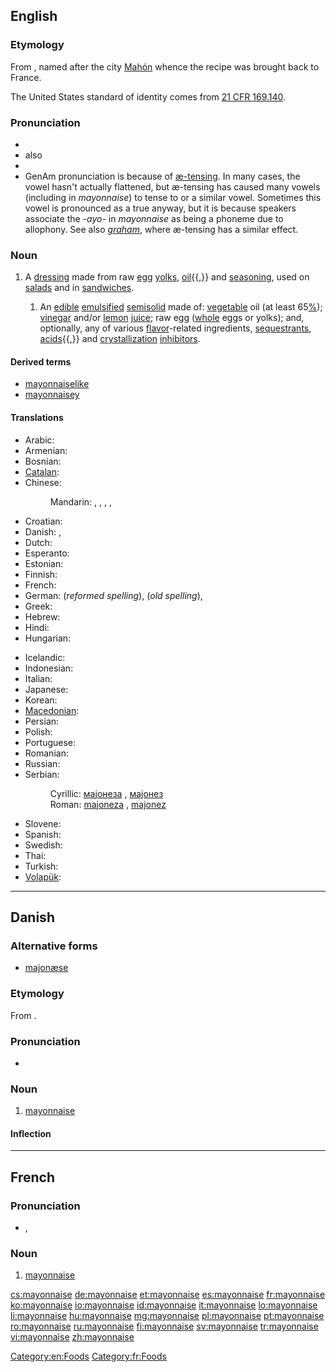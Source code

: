 {{also|Mayonnaise}}
==English==
{{wikipedia}}

===Etymology===
From {{etyl|fr}} {{term|mayonnaise|lang=fr}}, named after the city [[w:Mahón|Mahón]] whence the recipe was brought back to France.

The United States standard of identity comes from [http://edocket.access.gpo.gov/cfr_2002/aprqtr/21cfr169.140.htm 21&nbsp;CFR 169.140].

===Pronunciation===
* {{IPA|/ˈmeɪəneɪz/|/meɪəˈneɪz/}}
* also {{a|GenAm}} {{IPA|/ˈmæneɪz/}}
* {{rhymes|eɪz}}
* GenAm {{IPA|/ˈmæneɪz/}} pronunciation is because of [[w:æ-tensing|æ-tensing]]. In many cases, the {{IPAchar|/e(ɪ)ə/}} vowel hasn't actually flattened, but æ-tensing has caused many {{IPAchar|/æ/}} vowels (including in ''mayonnaise'') to tense to {{IPAchar|/eə/}} or a similar vowel. Sometimes this vowel is pronounced as a true {{IPAchar|[æ]}} anyway, but it is because speakers associate the ''-ayo-'' in ''mayonnaise'' as being a {{IPAchar|/æ/}} phoneme due to allophony. See also ''[[graham]]'', where æ-tensing has a similar effect.

===Noun===
{{en-noun|-}}

# A [[dressing]] made from raw [[egg]] [[yolk]]s, [[oil]]{{,}} and [[seasoning]], used on [[salad]]s and in [[sandwich]]es.
## {{US|_|standard of identity}} An [[edible]] [[emulsified]] [[semisolid]] made of: [[vegetable]] oil (at least 65[[%]]); [[vinegar]] and/or [[lemon]] [[juice]]; raw egg ([[whole]] eggs or yolks); and, optionally, any of various [[flavor]]-related ingredients, [[sequestrant]]s, [[acid]]s{{,}} and [[crystallization]] [[inhibitor]]s.

====Derived terms====
* [[mayonnaiselike]]
* [[mayonnaisey]]

====Translations====
{{trans-top|a dressing made from raw egg yolks and oil}}
* Arabic: {{t|ar|مايونيز|m|tr=mayuniiz}}
* Armenian: {{t-|hy|մայոնեզ|tr=mayonez}}
* Bosnian: {{t-|bs|majoneza|f}}
* [[Catalan]]: {{t|ca|maionesa|f}}
* Chinese:
*: Mandarin: {{t|cmn|美乃滋|tr=měinǎizī|sc=Hani}}, {{t|cmn|沙拉醬|sc=Hani}}, {{t|cmn|沙拉酱|tr=shālājiàng|sc=Hani}}, {{t|cmn|蛋黃醬|sc=Hani}}, {{t|cmn|蛋黄酱|tr=dànhuángjiàng|sc=Hani}}
* Croatian: {{t-|hr|majoneza|f}}
* Danish: {{t-|da|mayonnaise|c}}, {{t-|da|majonæse|c}}
* Dutch: {{t+|nl|mayonaise|m}}
* Esperanto: {{t|eo|majonezo}}
* Estonian: {{t|et|majonees}}
* Finnish: {{t+|fi|majoneesi}}
* French: {{t+|fr|mayonnaise|f}}
* German: {{t+|de|Majonäse|f}} (''reformed spelling''),  {{t+|de|Mayonnaise}} (''old spelling''),  {{qualifier|slang}} {{t-|de|Majo}}
* Greek: {{t|el|μαγιονέζα|f|tr=magionéza}}
* Hebrew: {{t+|he|מיונז}}
* Hindi: {{t|hi|मेयोनेज़|tr=meyonez|xs=Hindi}}
* Hungarian: {{t+|hu|majonéz}}
{{trans-mid}}
* Icelandic: {{t|is|majónes|n}}
* Indonesian: {{t|id|mayones|xs=Indonesian}}
* Italian: {{t+|it|maionese|f}}
* Japanese: {{t+|ja|マヨネーズ|tr=mayonēzu}}
* Korean: {{t|ko|마요네즈|tr=mayonejeu|sc=Hang}}
* [[Macedonian]]: {{t|mk|мајонез|m|tr=majonéz}}
* Persian: {{t|fa|مایونز|tr=māyonez|xs=Persian}}
* Polish: {{t+|pl|majonez}}
* Portuguese: {{t+|pt|maionese}}
* Romanian: {{t|ro|maioneză }}
* Russian: {{t+|ru|майонез|m|tr=mayonéz}}
* Serbian:
*: Cyrillic: [[мајонеза]] {{f}}, [[мајонез]] {{m}}
*: Roman: [[majoneza]] {{f}}, [[majonez]] {{m}}
* Slovene: {{t+|sl|majoneza|f}}
* Spanish: {{t+|es|mayonesa|f}}
* Swedish: {{t+|sv|majonnäs}}
* Thai: {{t|th|มายองเนส|tr=maayawngnaeht}}
* Turkish: {{t+|tr|mayonez}}
* [[Volapük]]: {{t|vo|mayonäd}}
{{trans-bottom}}

[[Category:en:Foods]]

----

==Danish==
{{wikipedia|lang=da|mul=Majonæsekrigen}}

===Alternative forms===
* [[majonæse]]

===Etymology===

From {{etyl|fr|da}} {{term|mayonnaise|lang=fr}}.

===Pronunciation===
* {{IPA|/majonɛːsə/|[mɑjoˈnɛːsə]|lang=da}}

===Noun===
{{da-noun|n|r}}

# [[mayonnaise#English|mayonnaise]]

====Inflection====
{{da-noun-infl|n|r}}

----

==French==

===Pronunciation===
* {{IPA|lang=fr|/ma.jɔ.nɛz/}}, {{SAMPA|lang=fr|/ma.jO.nEz/}}

===Noun===
{{fr-noun|f}}

# [[#English|mayonnaise]]

[[Category:fr:Foods]]

[[cs:mayonnaise]]
[[de:mayonnaise]]
[[et:mayonnaise]]
[[es:mayonnaise]]
[[fr:mayonnaise]]
[[ko:mayonnaise]]
[[io:mayonnaise]]
[[id:mayonnaise]]
[[it:mayonnaise]]
[[lo:mayonnaise]]
[[li:mayonnaise]]
[[hu:mayonnaise]]
[[mg:mayonnaise]]
[[pl:mayonnaise]]
[[pt:mayonnaise]]
[[ro:mayonnaise]]
[[ru:mayonnaise]]
[[fi:mayonnaise]]
[[sv:mayonnaise]]
[[tr:mayonnaise]]
[[vi:mayonnaise]]
[[zh:mayonnaise]]
